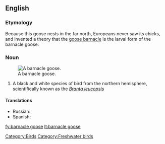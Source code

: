 ==English==
{{wikipedia}}
===Etymology===
Because this goose nests in the far north, Europeans never saw its chicks, and invented a theory that the [[goose barnacle]] is the larval form of the barnacle goose.
===Noun===
{{en-noun|sg=[[barnacle]] [[goose]]|pl=barnacle geese}}
[[Image:Branta leucopsis.jpg|thumb|right|A barnacle goose.]]
# A black and white species of bird from the northern hemisphere, scientifically known as the ''[[wikispecies:Branta leucopsis|Branta leucopsis]]''
[[Category:Birds]]
[[Category:Freshwater birds]]

====Translations====
* Russian: {{t|ru|казарка белощёкая|f|tr=kazárka b'eloš'ókaja|sc=Cyrl}}
* Spanish: {{t-|es|barnacla cariblanca|f}}

[[fy:barnacle goose]]
[[lt:barnacle goose]]